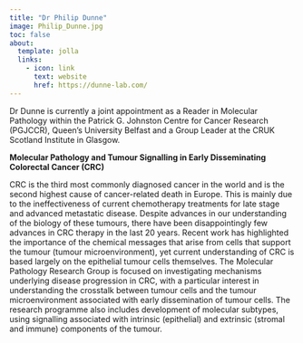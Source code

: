 ```yaml
---
title: "Dr Philip Dunne"
image: Philip_Dunne.jpg
toc: false
about:
  template: jolla
  links:
    - icon: link
      text: website
      href: https://dunne-lab.com/
---
```


Dr Dunne is currently a joint appointment as a Reader in Molecular Pathology within the Patrick G. Johnston Centre for Cancer Research (PGJCCR), Queen's University Belfast and a Group Leader at the CRUK Scotland Institute in Glasgow.

**Molecular Pathology and Tumour Signalling in Early Disseminating Colorectal Cancer (CRC)**

CRC is the third most commonly diagnosed cancer in the world and is the second highest cause of cancer-related death in Europe. This is mainly due to the ineffectiveness of current chemotherapy treatments for late stage and advanced metastatic disease. Despite advances in our understanding of the biology of these tumours, there have been disappointingly few advances in CRC therapy in the last 20 years. Recent work has highlighted the importance of the chemical messages that arise from cells that support the tumour (tumour microenvironment), yet current understanding of CRC is based largely on the epithelial tumour cells themselves. The Molecular Pathology Research Group is focused on investigating mechanisms underlying disease progression in CRC, with a particular interest in understanding the crosstalk between tumour cells and the tumour microenvironment associated with early dissemination of tumour cells. The research programme also includes development of molecular subtypes, using signalling associated with intrinsic (epithelial) and extrinsic (stromal and immune) components of the tumour.
